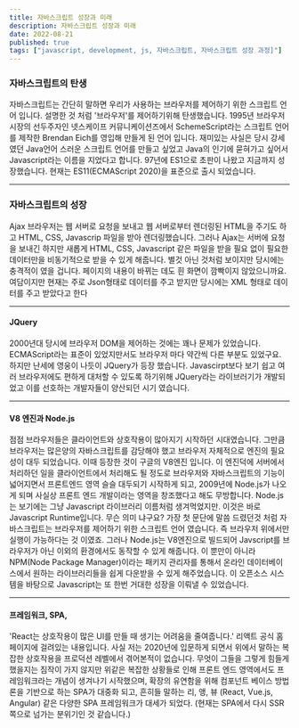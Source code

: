 ```yaml
---
title: 자바스크립트 성장과 미래
description: 자바스크립트 성장과 미래
date: 2022-08-21
published: true
tags: ["javascript, development, js, 자바스크립트, 자바스크립트 성장 과정]"]
---
```


### 자바스크립트의 탄생

자바스크립트는 간단히 말하면 우리가 사용하는 브라우저를 제어하기 위한 스크립트 언어 입니다. 설명한 것 처럼 '브라우저'를 제어하기위해 탄생했습니다. 1995년 브라우저 시장의 선두주자인 넷스케이프 커뮤니케이션즈에서 SchemeScript라는 스크립트 언어를 제작한 Brendan Eich를 영입해 만들게 된 언어 입니다. 재미있는 사실은 당시 강세였던 Java언어 스러운 스크립트 언어를 만들고 싶었고 Java의 인기에 묻혀가고 싶어서 Javascript라는 이름을 지었다고 합니다.
97년에 ES1으로 초판이 나왔고 지금까지 성장했습니다. 현재는 ES11(ECMAScript 2020)을 표준으로 출시 되었습니다.

---

### 자바스크립트의 성장

Ajax
브라우저는 웹 서버로 요청을 보내고 웹 서버로부터 렌더링된 HTML을 주기도 하고 HTML, CSS, Javascrip 파일을 받아 렌더링했습니다. 그러나 Ajax는 서버에 요청을 보내긴 하지만 새롭게 HTML, CSS, Javascript 같은 파일을 받을 필요 없이 필요한 데이터만을 비동기적으로 받을 수 있게 해줍니다. 별것 아닌 것처럼 보이지만 당시에는 충격적이 였을 겁니다. 페이지의 내용이 바뀌는 데도 흰 화면이 깜빡이지 않았으니까요. 여담이지만 현재는 주로 Json형태로 데이터를 주고 받지만 당시에는 XML 형태로 데이터를 주고 받았다고 한다

---

#### JQuery

2000년대 당시에 브라우저 DOM을 제어하는 것에는 꽤나 문제가 있었습니다. ECMAScript라는 표준이 있었지만서도 브라우저 마다 약간씩 다른 부분도 있었구요. 하지만 난세에 영웅이 나듯이 JQuery가 등장 했습니다. Javascirpt보다 보기 쉽고 여러 브라우저에도 편하게 대처할 수 있도록 하기위해 JQuery라는 라이브러기가 개발되었고 이를 선호하는 개발자들이 양산되던 시기 였습니다.

---

#### V8 엔진과 Node.js

점점 브라우저들은 클라이언트와 상호작용이 많아지기 시작하던 시대였습니다. 그만큼 브라우저는 많은양의 자바스크립트를 감당해야 했고 브라우저 자체적으로 엔진의 필요성이 대두 되었습니다. 이때 등장한 것이 구글의 V8엔진 입니다. 이 엔진덕에 서버에서 처리하던 일을 클라이언트에서 처리해도 될 정도로 브라우저와 자바스크립트의 기능이 넓어지면서 프론트엔드 영역 슬슬 대두되기 시작하게 되고, 2009년에 Node.js가 나오게 되며 사실상 프론트 엔드 개발이라는 영역을 창조했다고 해도 무방합니다. Node.js는 보기에는 그냥 Javascript 라이브러리 이름처럼 생겨먹었지만. 이것은 바로 Javascript Runtime입니다. 무슨 의미 냐구요? 가장 첫 문단에 말씀 드렸던것 처럼 자바스크립트는 브라우저를 제어하기 위한 스크립트 언어 였습니다. 즉 브라우저 위에서만 실행이 가능하다는 것 이였죠. 그러나 Node.js는 V8엔진으로 빌드되어 Javscript를 브라우저가 아닌 이외의 환경에서도 동작할 수 있게 해줍니다. 이 뿐만이 아니라 NPM(Node Package Manager)이라는 패키지 관리자를 통해서 온라인 데이터베이스에서 원하는 라이브러리들을 쉽게 다운받을 수 있게 해주었습니다. 이 오픈소스 시스템을 바탕으로 Javascript는 또 한번 거대한 성장을 이뤄낼 수 있었습니다.

---

#### 프레임워크, SPA,

'React는 상호작용이 많은 UI를 만들 때 생기는 어려움을 줄여줍니다.' 리액트 공식 홈페이지에 걸려있는 내용입니다. 사실 저는 2020년에 입문하게 되면서 위에서 말하는 복잡한 상호작용을 프로덕션 레벨에서 겪어본적이 없습니다. 무엇이 그들을 그렇게 힘들게 했을지는 짐작이 가지 않지만 위같은 복잡한 상황들로 인해 프론트 엔드 영역에서도 프레임워크라는 개념이 생겨나기 시작했으며, 확장의 유연함을 위해 컴포넌트 베이스 방법론을 기반으로 하는 SPA가 대중화 되고, 흔히들 말하는 리, 앵, 뷰 (React, Vue.js, Angular) 같은 다양한 SPA 프레임워크가 대세가 되었다. (현재는 SPA에서 다시 SSR쪽으로 넘가는 분위기인 것 같습니다.)
